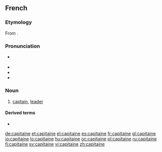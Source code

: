 ==French==

===Etymology===
From {{etyl|la|fr}} {{term|capitaneus|lang=la}}.

===Pronunciation===
* {{IPA|/ka.pi.tɛn/|lang=fr}} {{X-SAMPA|/ka.pi.tEn/}}
* {{audio|Fr-capitaine.ogg|audio}}
* {{rhymes|ɛn|lang=fr}}
* {{homophones|capitaines|lang=fr}}

===Noun===
{{fr-noun|m}}

# [[captain]], [[leader]]

====Derived terms====
* {{l|fr|capitainerie }}

[[de:capitaine]]
[[et:capitaine]]
[[el:capitaine]]
[[es:capitaine]]
[[fr:capitaine]]
[[gl:capitaine]]
[[io:capitaine]]
[[lo:capitaine]]
[[hu:capitaine]]
[[oc:capitaine]]
[[pl:capitaine]]
[[ru:capitaine]]
[[fi:capitaine]]
[[sv:capitaine]]
[[vi:capitaine]]
[[zh:capitaine]]